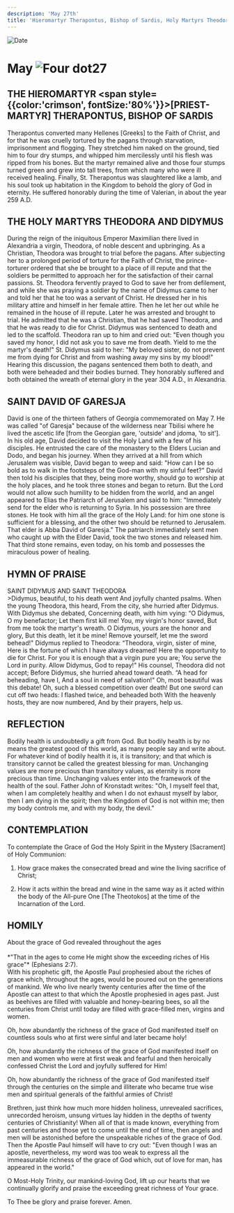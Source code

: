 ```yaml
---
description: 'May 27th'
title: 'Hieromartyr Therapontus, Bishop of Sardis, Holy Martyrs Theodora and Didymus, St. David of Garesja'
---
```


<CustomPaginator />
<RunningHead />

<Image src="/title-imprint.png" height={68} width={50} alt="Date" className="title-imprint"/>

# <div id="date">May <Image className="four-dot" src="/four-dot.png" height={15} width={15} alt="Four dot" />27</div>

## THE HIEROMARTYR <span style={{color:'crimson', fontSize:'80%'}}>[PRIEST-MARTYR]</span> THERAPONTUS, BISHOP OF SARDIS

Therapontus converted many Hellenes [Greeks] to the Faith of Christ, and for that he was cruelly tortured by the pagans through starvation, imprisonment and flogging. They stretched him naked on the ground, tied him to four dry stumps, and whipped him mercilessly until his flesh was ripped from his bones. But the martyr remained alive and those four stumps turned green and grew into tall trees, from which many who were ill received healing. Finally, St. Therapontus was slaughtered like a lamb, and his soul took up habitation in the Kingdom to behold the glory of God in eternity. He suffered honorably during the time of Valerian, in about the year 259 A.D.

## THE HOLY MARTYRS THEODORA AND DIDYMUS

During the reign of the iniquitous Emperor Maximilian there lived in Alexandria a virgin, Theodora, of noble descent and upbringing. As a Christian, Theodora was brought to trial before the pagans. After subjecting her to a prolonged period of torture for the Faith of Christ, the prince-torturer ordered that she be brought to a place of ill repute and that the soldiers be permitted to approach her for the satisfaction of their carnal passions. St. Theodora fervently prayed to God to save her from defilement, and while she was praying a soldier by the name of Didymus came to her and told her that he too was a servant of Christ. He dressed her in his military attire and himself in her female attire. Then he let her out while he remained in the house of ill repute. Later he was arrested and brought to trial. He admitted that he was a Christian, that he had saved Theodora, and that he was ready to die for Christ. Didymus was sentenced to death and led to the scaffold. Theodora ran up to him and cried out: "Even though you saved my honor, I did not ask you to save me from death. Yield to me the martyr's death!" St. Didymus said to her: "My beloved sister, do not prevent me from dying for Christ and from washing away my sins by my blood!" Hearing this discussion, the pagans sentenced them both to death, and both were beheaded and their bodies burned. They honorably suffered and both obtained the wreath of eternal glory in the year 304 A.D., in Alexandria.

## SAINT DAVID OF GARESJA

David is one of the thirteen fathers of Georgia commemorated on May 7. He was called "of Garesja" because of the wilderness near Tbilisi where he lived the ascetic life [from the Georgian gare, 'outside' and jdoma, 'to sit']. In his old age, David decided to visit the Holy Land with a few of his disciples. He entrusted the care of the monastery to the Elders Lucian and Dodo, and began his journey. When they arrived at a hill from which Jerusalem was visible, David began to weep and said: "How can I be so bold as to walk in the footsteps of the God-man with my sinful feet?" David then told his disciples that they, being more worthy, should go to worship at the holy places, and he took three stones and began to return. But the Lord would not allow such humility to be hidden from the world, and an angel appeared to Elias the Patriarch of Jerusalem and said to him: "Immediately send for the elder who is returning to Syria. In his possession are three stones. He took with him all the grace of the Holy Land: for him one stone is sufficient for a blessing, and the other two should be returned to Jerusalem. That elder is Abba David of Garesja." The patriarch immediately sent men who caught up with the Elder David, took the two stones and released him. That third stone remains, even today, on his tomb and possesses the miraculous power of healing.


## HYMN OF PRAISE
<div style={{textAlign:'center', color:'crimson', fontWeight:'bold'}}>
SAINT DIDYMUS AND SAINT THEODORA
</div>
>Didymus, beautiful, to his death went  
And joyfully chanted psalms.  
When the young Theodora, this heard,  
From the city, she hurried after Didymus.  
With Didymus she debated,  
Concerning death, with him vying:  
“O Didymus, O my benefactor;  
Let them first kill me!  
You, my virgin's honor saved,  
But from me took the martyr's wreath.  
O Didymus, yours are the honor and glory,  
But this death, let it be mine!  
Remove yourself, let me the sword behead!"  
Didymus replied to Theodora:  
“Theodora, virgin, sister of mine,  
Here is the fortune of which I have always dreamed!  
Here the opportunity to die for Christ.  
For you it is enough that a virgin pure you are;  
You serve the Lord in purity.  
Allow Didymus, God to repay!"  
His counsel, Theodora did not accept;  
Before Didymus, she hurried ahead toward death.  
“A head for beheading, have I,  
And a soul in need of salvation!"  
Oh, most beautiful was this debate!  
Oh, such a blessed competition over death!  
But one sword can cut off two heads:  
I flashed twice, and beheaded both  
With the heavenly hosts, they are now numbered,  
And by their prayers, help us.  


## REFLECTION

Bodily health is undoubtedly a gift from God. But bodily health is by no means the greatest good of this world, as many people say and write about. For whatever kind of bodily health it is, it is transitory; and that which is transitory cannot be called the greatest blessing for man. Unchanging values are more precious than transitory values, as eternity is more precious than time. Unchanging values enter into the framework of the health of the soul. Father John of Kronstadt writes: "Oh, I myself feel that, when I am completely healthy and when I do not exhaust myself by labor, then I am dying in the spirit; then the Kingdom of God is not within me; then my body controls me, and with my body, the devil."


## CONTEMPLATION

To contemplate the Grace of God the Holy Spirit in the Mystery [Sacrament] of Holy Communion:

1. How grace makes the consecrated bread and wine the living sacrifice of Christ;

2. How it acts within the bread and wine in the same way as it acted within the body of the All-pure One [The Theotokos] at the time of the Incarnation of the Lord.


## HOMILY
<div style={{textAlign:'center', color:'crimson', fontWeight:'bold'}}>
About the grace of God revealed throughout the ages
</div><br />
<div style={{textAlign:'right'}}>
*"That in the ages to come He might show the exceeding riches of His grace"* (Ephesians 2:7).
</div>
With his prophetic gift, the Apostle Paul prophesied about the riches of grace which, throughout the ages, would be poured out on the generations of mankind. We who live nearly twenty centuries after the time of the Apostle can attest to that which the Apostle prophesied in ages past. Just as beehives are filled with valuable and honey-bearing bees, so all the centuries from Christ until today are filled with grace-filled men, virgins and women.

Oh, how abundantly the richness of the grace of God manifested itself on countless souls who at first were sinful and later became holy!

Oh, how abundantly the richness of the grace of God manifested itself on men and women who were at first weak and fearful and then heroically confessed Christ the Lord and joyfully suffered for Him!

Oh, how abundantly the richness of the grace of God manifested itself through the centuries on the simple and illiterate who became true wise men and spiritual generals of the faithful armies of Christ!

Brethren, just think how much more hidden holiness, unrevealed sacrifices, unrecorded heroism, unsung virtues lay hidden in the depths of twenty centuries of Christianity! When all of that is made known, everything from past centuries and those yet to come until the end of time, then angels and men will be astonished before the unspeakable riches of the grace of God. Then the Apostle Paul himself will have to cry out: "Even though I was an apostle, nevertheless, my word was too weak to express all the immeasurable richness of the grace of God which, out of love for man, has appeared in the world."

O Most-Holy Trinity, our mankind-loving God, lift up our hearts that we continually glorify and praise the exceeding great richness of Your grace.

To Thee be glory and praise forever. Amen.
